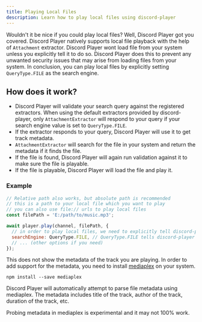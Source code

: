 ```yaml
---
title: Playing Local Files
description: Learn how to play local files using discord-player
---
```


Wouldn't it be nice if you could play local files? Well, Discord Player got you covered. Discord Player natively supports local file playback with the help of `Attachment` extractor. Discord Player wont load file from your system unless you explicitly tell it to do so. Discord Player does this to prevent any unwanted security issues that may arise from loading files from your system. In conclusion, you can play local files by explicitly setting `QueryType.FILE` as the search engine.

## How does it work?

- Discord Player will validate your search query against the registered extractors. When using the default extractors provided by discord-player, only `AttachmentExtractor` will respond to your query if your search engine value is set to `QueryType.FILE`.
- If the extractor responds to your query, Discord Player will use it to get track metadata.
- `AttachmentExtractor` will search for the file in your system and return the metadata if it finds the file.
- If the file is found, Discord Player will again run validation against it to make sure the file is playable.
- If the file is playable, Discord Player will load the file and play it.

### Example

```js title="playLocalFile.js"
// Relative path also works, but absolute path is recommended
// this is a path to your local file which you want to play
// you can also use file:// urls to play local files
const filePath = 'E:/path/to/music.mp3';

await player.play(channel, filePath, {
  // in order to play local files, we need to explicitly tell discord-player to search that path in our file system
  searchEngine: QueryType.FILE, // QueryType.FILE tells discord-player to play from our file system,
  // ... (other options if you need)
});
```

This does not show the metadata of the track you are playing. In order to add support for the metadata, you need to install [mediaplex](https://npm.im/mediaplex) on your system.

```package-install
npm install --save mediaplex
```

Discord Player will automatically attempt to parse file metadata using mediaplex. The metadata includes title of the track, author of the track, duration of the track, etc.

<Callout type="info">Probing metadata in mediaplex is experimental and it may not 100% work.</Callout>
